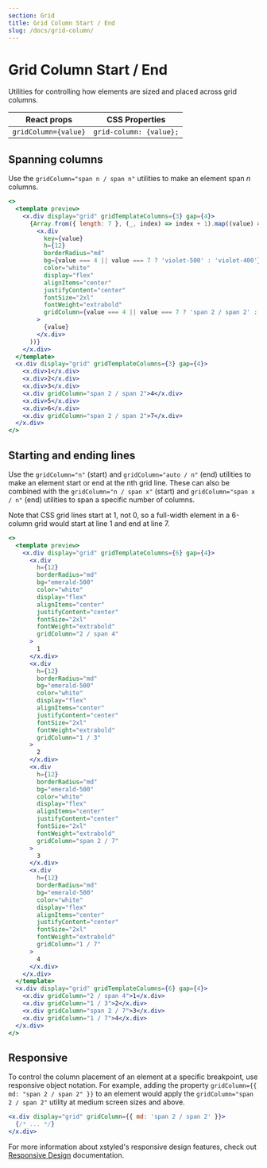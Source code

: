 ```yaml
---
section: Grid
title: Grid Column Start / End
slug: /docs/grid-column/
---
```


# Grid Column Start / End

Utilities for controlling how elements are sized and placed across grid columns.

<carbon-ad />

| React props          | CSS Properties          |
| -------------------- | ----------------------- |
| `gridColumn={value}` | `grid-column: {value};` |

## Spanning columns

Use the `gridColumn="span n / span n"` utilities to make an element span _n_ columns.

```jsx preview color=violet
<>
  <template preview>
    <x.div display="grid" gridTemplateColumns={3} gap={4}>
      {Array.from({ length: 7 }, (_, index) => index + 1).map((value) => (
        <x.div
          key={value}
          h={12}
          borderRadius="md"
          bg={value === 4 || value === 7 ? 'violet-500' : 'violet-400'}
          color="white"
          display="flex"
          alignItems="center"
          justifyContent="center"
          fontSize="2xl"
          fontWeight="extrabold"
          gridColumn={value === 4 || value === 7 ? 'span 2 / span 2' : ''}
        >
          {value}
        </x.div>
      ))}
    </x.div>
  </template>
  <x.div display="grid" gridTemplateColumns={3} gap={4}>
    <x.div>1</x.div>
    <x.div>2</x.div>
    <x.div>3</x.div>
    <x.div gridColumn="span 2 / span 2">4</x.div>
    <x.div>5</x.div>
    <x.div>6</x.div>
    <x.div gridColumn="span 2 / span 2">7</x.div>
  </x.div>
</>
```

## Starting and ending lines

Use the `gridColumn="n"` (start) and `gridColumn="auto / n"` (end) utilities to make an element start or end at the nth grid line. These can also be combined with the `gridColumn="n / span x"` (start) and `gridColumn="span x / n"` (end) utilities to span a specific number of columns.

Note that CSS grid lines start at 1, not 0, so a full-width element in a 6-column grid would start at line 1 and end at line 7.

```jsx preview color=emerald
<>
  <template preview>
    <x.div display="grid" gridTemplateColumns={6} gap={4}>
      <x.div
        h={12}
        borderRadius="md"
        bg="emerald-500"
        color="white"
        display="flex"
        alignItems="center"
        justifyContent="center"
        fontSize="2xl"
        fontWeight="extrabold"
        gridColumn="2 / span 4"
      >
        1
      </x.div>
      <x.div
        h={12}
        borderRadius="md"
        bg="emerald-500"
        color="white"
        display="flex"
        alignItems="center"
        justifyContent="center"
        fontSize="2xl"
        fontWeight="extrabold"
        gridColumn="1 / 3"
      >
        2
      </x.div>
      <x.div
        h={12}
        borderRadius="md"
        bg="emerald-500"
        color="white"
        display="flex"
        alignItems="center"
        justifyContent="center"
        fontSize="2xl"
        fontWeight="extrabold"
        gridColumn="span 2 / 7"
      >
        3
      </x.div>
      <x.div
        h={12}
        borderRadius="md"
        bg="emerald-500"
        color="white"
        display="flex"
        alignItems="center"
        justifyContent="center"
        fontSize="2xl"
        fontWeight="extrabold"
        gridColumn="1 / 7"
      >
        4
      </x.div>
    </x.div>
  </template>
  <x.div display="grid" gridTemplateColumns={6} gap={4}>
    <x.div gridColumn="2 / span 4">1</x.div>
    <x.div gridColumn="1 / 3">2</x.div>
    <x.div gridColumn="span 2 / 7">3</x.div>
    <x.div gridColumn="1 / 7">4</x.div>
  </x.div>
</>
```

## Responsive

To control the column placement of an element at a specific breakpoint, use responsive object notation. For example, adding the property `gridColumn={{ md: "span 2 / span 2" }}` to an element would apply the `gridColumn="span 2 / span 2"` utility at medium screen sizes and above.

```jsx
<x.div display="grid" gridColumn={{ md: 'span 2 / span 2' }}>
  {/* ... */}
</x.div>
```

For more information about xstyled's responsive design features, check out [Responsive Design](/docs/responsive-design/) documentation.
